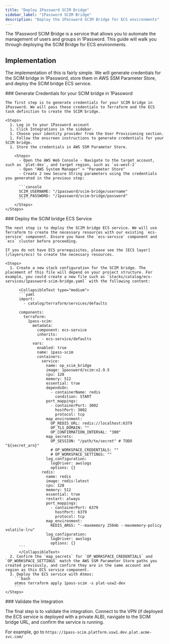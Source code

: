 ```yaml
---
title: "Deploy 1Password SCIM Bridge"
sidebar_label: "1Password SCIM Bridge"
description: "Deploy the 1Password SCIM Bridge for ECS environments"
---
```



<Intro>
  The 1Password SCIM Bridge is a service that allows you to automate the management of users and groups in 1Password. This guide will walk you through deploying the SCIM Bridge for ECS environments.
</Intro>

## Implementation

The implementation of this is fairly simple. We will generate credentials for the SCIM bridge in 1Password, store them in AWS SSM Parameter Store, and deploy the SCIM bridge ECS service.

<Steps>
  <Step>
    ### <StepNumber/> Generate Credentials for your SCIM bridge in 1Password

    The first step is to generate credentials for your SCIM bridge in 1Password. We will pass these credentials to Terraform and the ECS task definition to create the SCIM bridge.

    <Steps>
      1. Log in to your 1Password account
      1. Click Integrations in the sidebar.
      1. Choose your identity provider from the User Provisioning section.
      1. Follow the onscreen instructions to generate credentials for your SCIM bridge.
      1. Store the credentials in AWS SSM Parameter Store.

        <Steps>
          - Open the AWS Web Console - Navigate to the target account, such as `plat-dev`, and target region, such as `us-west-2`
          - Open "AWS System Manager" > "Parameter Store"
          - Create 2 new Secure String parameters using the credentials you generated in the previous step:

          ```console
          SCIM_USERNAME: "/1password/scim-bridge/username"
          SCIM_PASSWORD: "/1password/scim-bridge/password"
          ```
        </Steps>
    </Steps>

  </Step>

  <Step>
    ### <StepNumber /> Deploy the SCIM bridge ECS Service

    The next step is to deploy the SCIM bridge ECS service. We will use Terraform to create the necessary resources with our existing `ecs-service` component. Ensure you have the `ecs-service` component and `ecs` cluster before proceeding.

    If you do not have ECS prerequisites, please see the [ECS layer](/layers/ecs) to create the necessary resources.

    <Steps>
      1. Create a new stack configuration for the SCIM bridge. The placement of this file will depend on your project structure. For example, you could create a new file such as `stacks/catalog/ecs-services/1password-scim-bridge.yaml` with the following content:

          <CollapsibleText type="medium">
          ```yaml
          import:
            - catalog/terraform/services/defaults

          components:
            terraform:
              1pass-scim:
                metadata:
                  component: ecs-service
                  inherits:
                    - ecs-service/defaults
                vars:
                  enabled: true
                  name: 1pass-scim
                  containers:
                    service:
                      name: op_scim_bridge
                      image: 1password/scim:v2.9.5
                      cpu: 128
                      memory: 512
                      essential: true
                      dependsOn:
                        - containerName: redis
                          condition: START
                      port_mappings:
                        - containerPort: 3002
                          hostPort: 3002
                          protocol: tcp
                      map_environment:
                        OP_REDIS_URL: redis://localhost:6379
                        OP_TLS_DOMAIN: ""
                        OP_CONFIRMATION_INTERVAL: "300"
                      map_secrets:
                        OP_SESSION: "/path/to/secret" # TODO "${secret_arn}"
                        # OP_WORKSPACE_CREDENTIALS: ""
                        # OP_WORKSPACE_SETTINGS: ""
                      log_configuration:
                        logDriver: awslogs
                        options: {}
                    redis:
                      name: redis
                      image: redis:latest
                      cpu: 128
                      memory: 512
                      essential: true
                      restart: always
                      port_mappings:
                        - containerPort: 6379
                          hostPort: 6379
                          protocol: tcp
                      map_environment:
                        REDIS_ARGS: "--maxmemory 256mb --maxmemory-policy volatile-lru"
                      log_configuration:
                        logDriver: awslogs
                        options: {}
          ```
          </CollapsibleText>
      2. Confirm the `map_secrets` for `OP_WORKSPACE_CREDENTIALS` and `OP_WORKSPACE_SETTINGS` match the AWS SSM Parameter Store paths you created previously, and confirm they are in the same account and region as this ECS service component.
      3. Deploy the ECS service with Atmos:
        ```bash
        atmos terraform apply 1pass-scim -s plat-usw2-dev
        ```
    </Steps>
  </Step>

  <Step>
  ### <StepNumber/> Validate the Integration

  The final step is to validate the integration. Connect to the VPN (if deployed the ECS service is deployed with a private ALB), navigate to the SCIM bridge URL, and confirm the service is running.

  For example, go to `https://1pass-scim.platform.usw1.dev.plat.acme-svc.com/`
  </Step>

</Steps>
